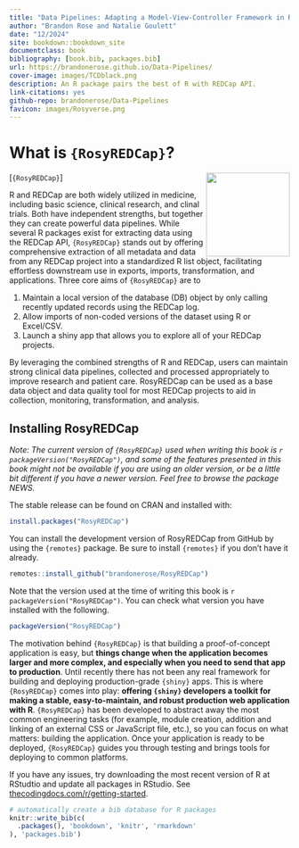 ```yaml
---
title: "Data Pipelines: Adapting a Model-View-Controller Framework in R"
author: "Brandon Rose and Natalie Goulett"
date: "12/2024"
site: bookdown::bookdown_site
documentclass: book
bibliography: [book.bib, packages.bib]
url: https://brandonerose.github.io/Data-Pipelines/
cover-image: images/TCDblack.png
description: An R package pairs the best of R with REDCap API.
link-citations: yes
github-repo: brandonerose/Data-Pipelines
favicon: images/Rosyverse.png
---
```


# What is `{RosyREDCap}`?

<!-- <img src="images" class="left" width="20%"/> -->
[`{RosyREDCap}`] <img src="images/RosyREDCap.png" align="right" height="150" />

R and REDCap are both widely utilized in medicine, including basic science, clinical research, and clinal trials.
Both have independent strengths, but together they can create powerful data pipelines.
While several R packages exist for extracting data using the REDCap API, `{RosyREDCap}` stands out by offering comprehensive extraction of all metadata and data from any REDCap project into a standardized R list object, facilitating effortless downstream use in exports, imports, transformation, and applications.
Three core aims of `{RosyREDCap}` are to

1.  Maintain a local version of the database (DB) object by only calling recently updated records using the REDCap log.
2.  Allow imports of non-coded versions of the dataset using R or Excel/CSV.
3.  Launch a shiny app that allows you to explore all of your REDCap projects.

By leveraging the combined strengths of R and REDCap, users can maintain strong clinical data pipelines, collected and processed appropriately to improve research and patient care.
RosyREDCap can be used as a base data object and data quality tool for most REDCap projects to aid in collection, monitoring, transformation, and analysis.

## Installing RosyREDCap

*Note: The current version of `{RosyREDCap}` used when writing this book is `r packageVersion("RosyREDCap")`, and some of the features presented in this book might not be available if you are using an older version, or be a little bit different if you have a newer version. Feel free to browse the package NEWS.*

The stable release can be found on CRAN and installed with:

```r
install.packages("RosyREDCap")
```

You can install the development version of RosyREDCap from GitHub by using the `{remotes}` package.
Be sure to install `{remotes}` if you don't have it already.

```r
remotes::install_github("brandonerose/RosyREDCap")
```

Note that the version used at the time of writing this book is `r packageVersion("RosyREDCap")`.
You can check what version you have installed with the following.

```r
packageVersion("RosyREDCap")
```

The motivation behind `{RosyREDCap}` is that building a proof-of-concept application is easy, but **things change when the application becomes larger and more complex, and especially when you need to send that app to production**.
Until recently there has not been any real framework for building and deploying production-grade `{shiny}` apps.
This is where `{RosyREDCap}` comes into play: **offering `{shiny}` developers a toolkit for making a stable, easy-to-maintain, and robust production web application with R**.
`{RosyREDCap}` has been developed to abstract away the most common engineering tasks (for example, module creation, addition and linking of an external CSS or JavaScript file, etc.), so you can focus on what matters: building the application.
Once your application is ready to be deployed, `{RosyREDCap}` guides you through testing and brings tools for deploying to common platforms.

If you have any issues, try downloading the most recent version of R at RStudtio and update all packages in RStudio.
See [thecodingdocs.com/r/getting-started](https://www.thecodingdocs.com/r/getting-started "R Getting Started").

```r
# automatically create a bib database for R packages
knitr::write_bib(c(
  .packages(), 'bookdown', 'knitr', 'rmarkdown'
), 'packages.bib')
```
